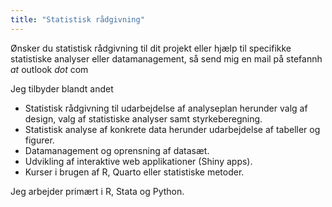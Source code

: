 ```yaml
---
title: "Statistisk rådgivning"
---
```


Ønsker du statistisk rådgivning til dit projekt eller hjælp til specifikke statistiske analyser eller datamanagement, så send mig en mail på stefannh *at* outlook *dot* com

Jeg tilbyder blandt andet

* Statistisk rådgivning til udarbejdelse af analyseplan herunder valg af design, valg af statistiske analyser samt styrkeberegning.
* Statistisk analyse af konkrete data herunder udarbejdelse af tabeller og figurer.
* Datamanagement og oprensning af datasæt.
* Udvikling af interaktive web applikationer (Shiny apps).
* Kurser i brugen af R, Quarto eller statistiske metoder.

Jeg arbejder primært i R, Stata og Python.